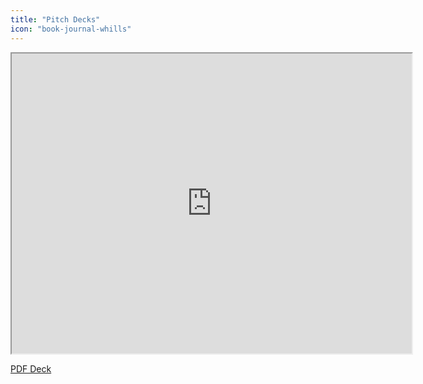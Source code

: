 ```yaml
---
title: "Pitch Decks"
icon: "book-journal-whills"
---
```


<iframe
  src="https://docsend.com/view/6qh5pgic76xf22me"
  allow="fullscreen"
  width="640"
  height="480"
></iframe>

<a href="../../pdfs/s3n-deck.pdf" download>PDF Deck</a>